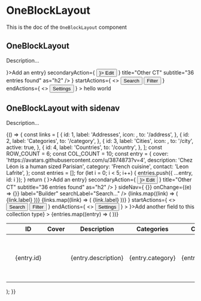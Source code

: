 <!--- OneBlockLayout.stories.mdx --->


<Meta title="Design System/Layouts/OneBlockLayout" component={OneBlockLayout} />

# OneBlockLayout

This is the doc of the `OneBlockLayout` component

## OneBlockLayout

Description...

<Canvas>
  <Story name="base">
    <Box padding={8} background="neutral100">
      <OneBlockLayout
        header={
          <HeaderLayout
            primaryAction={<Button startIcon={<AddIcon />}>Add an entry</Button>}
            secondaryAction={
              <Button variant="tertiary" startIcon={<EditIcon />}>
                Edit
              </Button>
            }
            title="Other CT"
            subtitle="36 entries found"
            as="h2"
          />
        }
        startActions={
          <>
            <Button variant="tertiary">Search</Button>
            <Button variant="tertiary">Filter</Button>
          </>
        }
        endActions={
          <>
            <Button variant="tertiary">Settings</Button>
          </>
        }
      >
        <Box padding={4}>hello world</Box>
      </OneBlockLayout>
    </Box>
  </Story>
</Canvas>

## OneBlockLayout with sidenav

Description...

<Canvas>
  <Story name="sidenav">
    {() => {
      const links = [
        {
          id: 1,
          label: 'Addresses',
          icon: <AlertWarningIcon />,
          to: '/address',
        },
        {
          id: 2,
          label: 'Categories',
          to: '/category',
        },
        {
          id: 3,
          label: 'Cities',
          icon: <Applications />,
          to: '/city',
          active: true,
        },
        {
          id: 4,
          label: 'Countries',
          to: '/country',
        },
      ];
      const ROW_COUNT = 6;
      const COL_COUNT = 10;
      const entry = {
        cover: 'https://avatars.githubusercontent.com/u/3874873?v=4',
        description: 'Chez Léon is a human sized Parisian',
        category: 'French cuisine',
        contact: 'Leon Lafrite',
      };
      const entries = [];
      for (let i = 0; i < 5; i++) {
        entries.push({ ...entry, id: i });
      }
      return (
        <Box background="neutral100">
          <OneBlockLayout
            header={
              <HeaderLayout
                primaryAction={<Button startIcon={<AddIcon />}>Add an entry</Button>}
                secondaryAction={
                  <Button variant="tertiary" startIcon={<EditIcon />}>
                    Edit
                  </Button>
                }
                title="Other CT"
                subtitle="36 entries found"
                as="h2"
              />
            }
            sideNav={
              <SubNav ariaLabel="Builder sub nav">
                <SubNavHeader
                  searchable
                  value={''}
                  onClear={() => {}}
                  onChange={(e) => {}}
                  label="Builder"
                  searchLabel="Search..."
                />
                <SubNavSections>
                  <SubNavSection label="Collection Type" collapsable badgeLabel={links.length.toString()}>
                    {links.map((link) => (
                      <SubNavLink to={link.to} active={link.active} key={link.id}>
                        {link.label}
                      </SubNavLink>
                    ))}
                  </SubNavSection>
                  <SubNavSection label="Single Type" collapsable badgeLabel={links.length.toString()}>
                    <SubNavLinkSection label="Default">
                      {links.map((link) => (
                        <SubNavLink to={link.to} key={link.id}>
                          {link.label}
                        </SubNavLink>
                      ))}
                    </SubNavLinkSection>
                  </SubNavSection>
                </SubNavSections>
              </SubNav>
            }
            startActions={
              <>
                <Button variant="tertiary">Search</Button>
                <Button variant="tertiary">Filter</Button>
              </>
            }
            endActions={
              <>
                <Button variant="tertiary">Settings</Button>
              </>
            }
          >
            <Table
              colCount={COL_COUNT}
              rowCount={ROW_COUNT}
              footer={<TFooter icon={<AddIcon />}>Add another field to this collection type</TFooter>}
            >
              <Thead>
                <Tr>
                  <Th>
                    <BaseCheckbox aria-label="Select all entries" />
                  </Th>
                  <Th>
                    <TableLabel>ID</TableLabel>
                  </Th>
                  <Th>
                    <TableLabel>Cover</TableLabel>
                  </Th>
                  <Th>
                    <TableLabel>Description</TableLabel>
                  </Th>
                  <Th>
                    <TableLabel>Categories</TableLabel>
                  </Th>
                  <Th>
                    <TableLabel>Contact</TableLabel>
                  </Th>
                  <Th>More</Th>
                  <Th>More</Th>
                  <Th>More</Th>
                  <Th>
                    <VisuallyHidden>Actions</VisuallyHidden>
                  </Th>
                </Tr>
              </Thead>
              <Tbody>
                {entries.map((entry) => (
                  <Tr key={entry.id}>
                    <Td>
                      <BaseCheckbox aria-label={`Select ${entry.contact}`} />
                    </Td>
                    <Td>
                      <Text textColor="neutral800">{entry.id}</Text>
                    </Td>
                    <Td>
                      <Avatar src={entry.cover} alt={entry.contact} />
                    </Td>
                    <Td>
                      <Text textColor="neutral800">{entry.description}</Text>
                    </Td>
                    <Td>
                      <Text textColor="neutral800">{entry.category}</Text>
                    </Td>
                    <Td>
                      <Text textColor="neutral800">{entry.contact}</Text>
                    </Td>
                    <Td>
                      <Text textColor="neutral800">{entry.description}</Text>
                    </Td>
                    <Td>
                      <Text textColor="neutral800">{entry.description}</Text>
                    </Td>
                    <Td>
                      <Text textColor="neutral800">{entry.description}</Text>
                    </Td>
                    <Td>
                      <Row>
                        <IconButton onClick={() => console.log('edit')} label="Edit" icon={<EditIcon />} />
                        <Box paddingLeft={1}>
                          <IconButton onClick={() => console.log('edit')} label="Delete" icon={<DeleteIcon />} />
                        </Box>
                      </Row>
                    </Td>
                  </Tr>
                ))}
              </Tbody>
            </Table>
          </OneBlockLayout>
        </Box>
      );
    }}
  </Story>
</Canvas>

